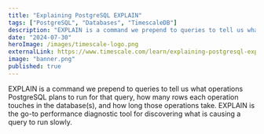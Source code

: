 ```yaml
---
title: "Explaining PostgreSQL EXPLAIN"
tags: ["PostgreSQL", "Databases", "TimescaleDB"]
description: "EXPLAIN is a command we prepend to queries to tell us what operations PostgreSQL plans to run for that query, how many rows each operation touches in the database(s), and how long those operations take. EXPLAIN is the go-to performance diagnostic tool for discovering what is causing a query to run slowly."
date: "2024-07-30"
heroImage: /images/timescale-logo.png
externalLink: https://www.timescale.com/learn/explaining-postgresql-explain
image: "banner.png"
published: true
---
```


EXPLAIN is a command we prepend to queries to tell us what operations PostgreSQL plans to run for that query, how many rows each operation touches in the database(s), and how long those operations take. EXPLAIN is the go-to performance diagnostic tool for discovering what is causing a query to run slowly.
